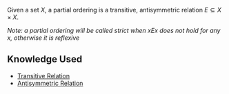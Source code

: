 Given a set <math display="inline">X</math>, a partial ordering is a transitive, antisymmetric relation <math display="inline">E \subseteq X \times X</math>.

''Note: a partial ordering will be called strict when <math>x E x</math> does not hold for any <math>x</math>, otherwise it is reflexive''

== Knowledge Used ==

* [[Transitive Relation]]
* [[Antisymmetric Relation]]
{{Knowledge Metadata|Relations|Definition}}